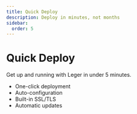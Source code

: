 ```yaml
---
title: Quick Deploy
description: Deploy in minutes, not months
sidebar:
  order: 5
---
```


# Quick Deploy

Get up and running with Leger in under 5 minutes.

- One-click deployment
- Auto-configuration
- Built-in SSL/TLS
- Automatic updates
